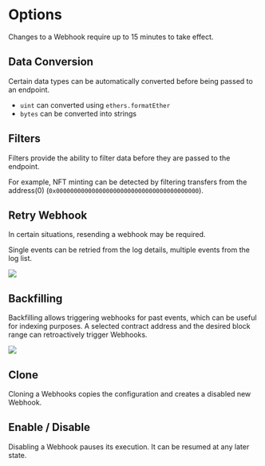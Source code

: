 
# Options

<Callout type="info">
Changes to a Webhook require up to 15 minutes to take effect.
</Callout>


## Data Conversion

Certain data types can be automatically converted before being passed to an endpoint.

- `uint` can converted using `ethers.formatEther` 
- `bytes` can be converted into strings

## Filters

Filters provide the ability to filter data before they are passed to the endpoint.

For example, NFT minting can be detected by filtering transfers from the address(0) (`0x0000000000000000000000000000000000000000`).


## Retry Webhook

In certain situations, resending a webhook may be required.

Single events can be retried from the log details, multiple events from the log list.

![](./webhook-retry.gif)

## Backfilling

Backfilling allows triggering webhooks for past events, which can be useful for indexing purposes. A selected contract address and the desired block range can retroactively trigger Webhooks.

![](./webhook-backfill.gif)


## Clone

Cloning a Webhooks copies the configuration and creates a disabled new Webhook.


## Enable / Disable

Disabling a Webhook pauses its execution. It can be resumed at any later state.

